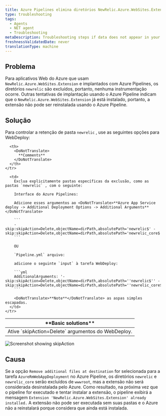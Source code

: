 ```yaml
---
title: Azure Pipelines elimina diretórios NewRelic.Azure.WebSites.Extension
type: troubleshooting
tags:
  - Agents
  - NET agent
  - Troubleshooting
metaDescription: Troubleshooting steps if data does not appear in your app after you installed the New Relic .NET agent.
freshnessValidatedDate: never
translationType: machine
---
```



## Problema

Para aplicativos Web do Azure que usam `NewRelic.Azure.WebSites.Extension` e implantados com Azure Pipelines, os diretórios `newrelic` são excluídos, portanto, nenhuma instrumentação ocorre. Outras tentativas de implantação usando o Azure Pipeline indicam que o `NewRelic.Azure.WebSites.Extension` já está instalado, portanto, a extensão não pode ser reinstalada usando o Azure Pipeline.

## Solução

Para controlar a retenção de pasta `newrelic` , use as seguintes opções para WebDeploy:

<table>
  <thead>
    <tr>
      <th>
        <DoNotTranslate>
          **Basic solutions**
        </DoNotTranslate>
      </th>

      <th>
        <DoNotTranslate>
          **Comments**
        </DoNotTranslate>
      </th>
    </tr>
  </thead>

  <tbody>
    <tr>
      <td>
        Ative `skipAction=Delete` argumentos do WebDeploy.
      </td>

      <td>
        Exclua explicitamente pastas específicas da exclusão, como as pastas `newrelic` , com o seguinte:

        Interface do Azure Pipelines:

        Adicione esses argumentos ao <DoNotTranslate>**Azure App Service deploy -> Additional Deployment Options -> Additional Arguments**</DoNotTranslate>

        ```
        -skip:skipAction=Delete,objectName=dirPath,absolutePath='newrelic$' -skip:skipAction=Delete,objectName=dirPath,absolutePath='newrelic_core$'
        ```

        OU

        `Pipeline.yml` arquivo:

        adicione o seguinte `input` à tarefa WebDeploy:

        ```yml
        AdditionalArguments: '-skip:skipAction=Delete,objectName=dirPath,absolutePath=''newrelic$'' -skip:skipAction=Delete,objectName=dirPath,absolutePath=''newrelic_core$'''
        ```

        <DoNotTranslate>**Note**</DoNotTranslate> as aspas simples escapadas.
      </td>
    </tr>
  </tbody>
</table>

<img
  title="Screenshot showing skipAction"
  alt="Screenshot showing skipAction"
  src={apmSkipactioninAzurePipeline}
/>

## Causa

Se a opção `Remove additional files at destination` for selecionada para a tarefa `AzureRmWebAppDeployment` no Azure Pipeline, os diretórios `newrelic` e `newrelic_core` serão excluídos de `wwwroot`, mas a extensão não será considerada desinstalada pelo Azure. Como resultado, na próxima vez que o pipeline for executado e tentar instalar a extensão, o pipeline exibirá a mensagem `Extension 'NewRelic.Azure.WebSites.Extension' already installed.` A extensão não pode ser executada sem suas pastas e o Azure não a reinstalará porque considera que ainda está instalada.